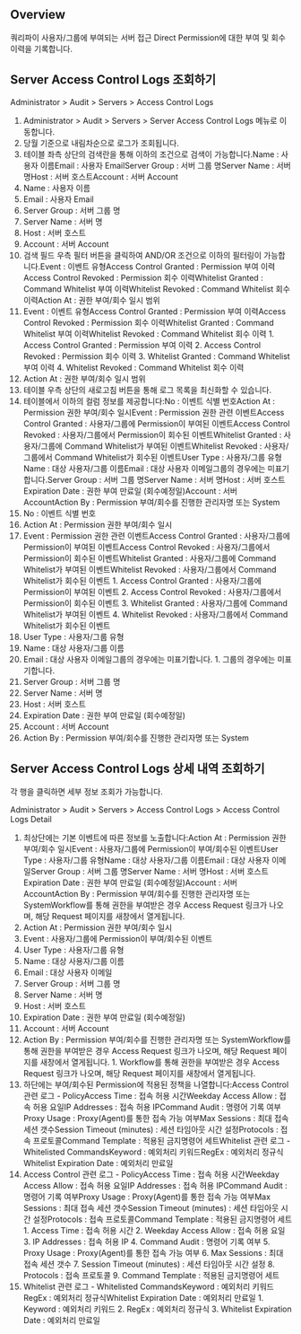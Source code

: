 ## Overview
쿼리파이 사용자/그룹에 부여되는 서버 접근 Direct Permission에 대한 부여 및 회수 이력을 기록합니다.

## Server Access Control Logs 조회하기
Administrator > Audit > Servers > Access Control Logs

1. Administrator > Audit > Servers > Server Access Control Logs 메뉴로 이동합니다.
2. 당월 기준으로 내림차순으로 로그가 조회됩니다.
3. 테이블 좌측 상단의 검색란을 통해 이하의 조건으로 검색이 가능합니다.Name : 사용자 이름Email : 사용자 EmailServer Group : 서버 그룹 명Server Name : 서버 명Host : 서버 호스트Account : 서버 Account
  1. Name : 사용자 이름
  2. Email : 사용자 Email
  3. Server Group : 서버 그룹 명
  4. Server Name : 서버 명
  5. Host : 서버 호스트
  6. Account : 서버 Account
4. 검색 필드 우측 필터 버튼을 클릭하여 AND/OR 조건으로 이하의 필터링이 가능합니다.Event : 이벤트 유형Access Control Granted : Permission 부여 이력Access Control Revoked : Permission 회수 이력Whitelist Granted : Command Whitelist 부여 이력Whitelist Revoked : Command Whitelist 회수 이력Action At : 권한 부여/회수 일시 범위
  1. Event : 이벤트 유형Access Control Granted : Permission 부여 이력Access Control Revoked : Permission 회수 이력Whitelist Granted : Command Whitelist 부여 이력Whitelist Revoked : Command Whitelist 회수 이력
    1. Access Control Granted : Permission 부여 이력
    2. Access Control Revoked : Permission 회수 이력
    3. Whitelist Granted : Command Whitelist 부여 이력
    4. Whitelist Revoked : Command Whitelist 회수 이력
  2. Action At : 권한 부여/회수 일시 범위
5. 테이블 우측 상단의 새로고침 버튼을 통해 로그 목록을 최신화할 수 있습니다.
6. 테이블에서 이하의 컬럼 정보를 제공합니다:No : 이벤트 식별 번호Action At : Permission 권한 부여/회수 일시Event : Permission 권한 관련 이벤트Access Control Granted : 사용자/그룹에 Permission이 부여된 이벤트Access Control Revoked : 사용자/그룹에서 Permission이 회수된 이벤트Whitelist Granted : 사용자/그룹에 Command Whitelist가 부여된 이벤트Whitelist Revoked : 사용자/그룹에서 Command Whitelist가 회수된 이벤트User Type : 사용자/그룹 유형Name : 대상 사용자/그룹 이름Email : 대상 사용자 이메일그룹의 경우에는 미표기합니다.Server Group : 서버 그룹 명Server Name : 서버 명Host : 서버 호스트Expiration Date : 권한 부여 만료일 (회수예정일)Account : 서버 AccountAction By : Permission 부여/회수를 진행한 관리자명 또는 System
  1. No : 이벤트 식별 번호
  2. Action At : Permission 권한 부여/회수 일시
  3. Event : Permission 권한 관련 이벤트Access Control Granted : 사용자/그룹에 Permission이 부여된 이벤트Access Control Revoked : 사용자/그룹에서 Permission이 회수된 이벤트Whitelist Granted : 사용자/그룹에 Command Whitelist가 부여된 이벤트Whitelist Revoked : 사용자/그룹에서 Command Whitelist가 회수된 이벤트
    1. Access Control Granted : 사용자/그룹에 Permission이 부여된 이벤트
    2. Access Control Revoked : 사용자/그룹에서 Permission이 회수된 이벤트
    3. Whitelist Granted : 사용자/그룹에 Command Whitelist가 부여된 이벤트
    4. Whitelist Revoked : 사용자/그룹에서 Command Whitelist가 회수된 이벤트
  4. User Type : 사용자/그룹 유형
  5. Name : 대상 사용자/그룹 이름
  6. Email : 대상 사용자 이메일그룹의 경우에는 미표기합니다.
    1. 그룹의 경우에는 미표기합니다.
  7. Server Group : 서버 그룹 명
  8. Server Name : 서버 명
  9. Host : 서버 호스트
  10. Expiration Date : 권한 부여 만료일 (회수예정일)
  11. Account : 서버 Account
  12. Action By : Permission 부여/회수를 진행한 관리자명 또는 System

## Server Access Control Logs 상세 내역 조회하기
각 행을 클릭하면 세부 정보 조회가 가능합니다.

Administrator > Audit > Servers > Access Control Logs > Access Control Logs Detail

1. 최상단에는 기본 이벤트에 따른 정보를 노출합니다:Action At : Permission 권한 부여/회수 일시Event : 사용자/그룹에 Permission이 부여/회수된 이벤트User Type : 사용자/그룹 유형Name : 대상 사용자/그룹 이름Email : 대상 사용자 이메일Server Group : 서버 그룹 명Server Name : 서버 명Host : 서버 호스트Expiration Date : 권한 부여 만료일 (회수예정일)Account : 서버 AccountAction By : Permission 부여/회수를 진행한 관리자명 또는 SystemWorkflow를 통해 권한을 부여받은 경우 Access Request 링크가 나오며, 해당 Request 페이지를 새창에서 열게됩니다.
  1. Action At : Permission 권한 부여/회수 일시
  2. Event : 사용자/그룹에 Permission이 부여/회수된 이벤트
  3. User Type : 사용자/그룹 유형
  4. Name : 대상 사용자/그룹 이름
  5. Email : 대상 사용자 이메일
  6. Server Group : 서버 그룹 명
  7. Server Name : 서버 명
  8. Host : 서버 호스트
  9. Expiration Date : 권한 부여 만료일 (회수예정일)
  10. Account : 서버 Account
  11. Action By : Permission 부여/회수를 진행한 관리자명 또는 SystemWorkflow를 통해 권한을 부여받은 경우 Access Request 링크가 나오며, 해당 Request 페이지를 새창에서 열게됩니다.
    1. Workflow를 통해 권한을 부여받은 경우 Access Request 링크가 나오며, 해당 Request 페이지를 새창에서 열게됩니다.
2. 하단에는 부여/회수된 Permission에 적용된 정책을 나열합니다:Access Control 관련 로그 - PolicyAccess Time : 접속 허용 시간Weekday Access Allow : 접속 허용 요일IP Addresses : 접속 허용 IPCommand Audit : 명령어 기록 여부Proxy Usage : Proxy(Agent)를 통한 접속 가능 여부Max Sessions : 최대 접속 세션 갯수Session Timeout (minutes) : 세션 타임아웃 시간 설정Protocols : 접속 프로토콜Command Template : 적용된 금지명령어 세트Whitelist 관련 로그 - Whitelisted CommandsKeyword : 예외처리 키워드RegEx : 예외처리 정규식Whitelist Expiration Date : 예외처리 만료일 
  1. Access Control 관련 로그 - PolicyAccess Time : 접속 허용 시간Weekday Access Allow : 접속 허용 요일IP Addresses : 접속 허용 IPCommand Audit : 명령어 기록 여부Proxy Usage : Proxy(Agent)를 통한 접속 가능 여부Max Sessions : 최대 접속 세션 갯수Session Timeout (minutes) : 세션 타임아웃 시간 설정Protocols : 접속 프로토콜Command Template : 적용된 금지명령어 세트
    1. Access Time : 접속 허용 시간
    2. Weekday Access Allow : 접속 허용 요일
    3. IP Addresses : 접속 허용 IP
    4. Command Audit : 명령어 기록 여부
    5. Proxy Usage : Proxy(Agent)를 통한 접속 가능 여부
    6. Max Sessions : 최대 접속 세션 갯수
    7. Session Timeout (minutes) : 세션 타임아웃 시간 설정
    8. Protocols : 접속 프로토콜
    9. Command Template : 적용된 금지명령어 세트
  2. Whitelist 관련 로그 - Whitelisted CommandsKeyword : 예외처리 키워드RegEx : 예외처리 정규식Whitelist Expiration Date : 예외처리 만료일 
    1. Keyword : 예외처리 키워드
    2. RegEx : 예외처리 정규식
    3. Whitelist Expiration Date : 예외처리 만료일 
